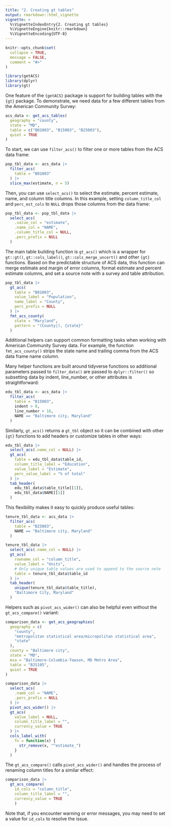 ```yaml
---
title: "2. Creating gt tables"
output: rmarkdown::html_vignette
vignette: >
  %\VignetteIndexEntry{2. Creating gt tables}
  %\VignetteEngine{knitr::rmarkdown}
  %\VignetteEncoding{UTF-8}
---
```


```r
knitr::opts_chunk$set(
  collapse = TRUE,
  message = FALSE,
  comment = "#>"
)
```

```r
library(getACS)
library(dplyr)
library(gt)
```

One feature of the `{getACS}` package is support for building tables with the `{gt}` package. To demonstrate, we need data for a few different tables from the American Community Survey:

```r
acs_data <- get_acs_tables(
  geography = "county",
  state = "MD",
  table = c("B01003", "B15003", "B25003"),
  quiet = TRUE
)
```

To start, we can use `filter_acs()` to filter one or more tables from the ACS data frame:

```r
pop_tbl_data <- acs_data |>
  filter_acs(
    table = "B01003"
  ) |>
  slice_max(estimate, n = 5)
```

Then, you can use `select_acs()` to select the estimate, percent estimate, name, and column title columns. In this example, setting `column_title_col` and `perc_est_cols` to `NULL` drops those columns from the data frame:

```r
pop_tbl_data <- pop_tbl_data |>
  select_acs(
    .value_col = "estimate",
    .name_col = "NAME",
    .column_title_col = NULL,
    .perc_prefix = NULL
  )
```

The main table building function is `gt_acs()` which is a wrapper for `gt::gt()`, `gt::cols_label()`, `gt::cols_merge_uncert()` and other `{gt}` functions. Based on the predictable structure of ACS data, this function can merge estimate and margin of error columns, format estimate and percent estimate columns, and set a source note with a survey and table attribution.

```r
pop_tbl_data |>
  gt_acs(
    table = "B01003",
    value_label = "Population",
    name_label = "County",
    perc_prefix = NULL
  ) |>
  fmt_acs_county(
    state = "Maryland",
    pattern = "(County|), {state}"
  )
```

Additional helpers can support common formatting tasks when working with American Community Survey data. For example, the function `fmt_acs_county()`  strips the state name and trailing comma from the ACS data frame name column.

Many helper functions are built around tidyverse functions so additional parameters passed to `filter_data()` are passed to `dplyr::filter()` so subsetting data by indent, line_number, or other attributes is straightforward:

```r
edu_tbl_data <- acs_data |>
  filter_acs(
    table = "B15003",
    indent > 0,
    line_number > 16,
    NAME == "Baltimore city, Maryland"
  )
```

Similarly, `gt_acs()` returns a `gt_tbl` object so it can be combined with other `{gt}` functions to add headers or customize tables in other ways:

```r
edu_tbl_data |>
  select_acs(.name_col = NULL) |>
  gt_acs(
    table = edu_tbl_data$table_id,
    column_title_label = "Education",
    value_label = "Estimate",
    perc_value_label = "% of total"
  ) |>
  tab_header(
    edu_tbl_data$table_title[[1]],
    edu_tbl_data$NAME[[1]]
  )
```

This flexibility makes it easy to quickly produce useful tables:

```r
tenure_tbl_data <- acs_data |>
  filter_acs(
    table = "B25003",
    NAME == "Baltimore city, Maryland"
  )

tenure_tbl_data |>
  select_acs(.name_col = NULL) |>
  gt_acs(
    rowname_col = "column_title",
    value_label = "Units",
    # Only unique table values are used to append to the source note
    table = tenure_tbl_data$table_id
  ) |>
  tab_header(
    unique(tenure_tbl_data$table_title),
    "Baltimore City, Maryland"
  )
```

Helpers such as `pivot_acs_wider()` can also be helpful even without the `gt_acs_compare()` variant:

```r
comparison_data <- get_acs_geographies(
  geography = c(
    "county",
    "metropolitan statistical area/micropolitan statistical area",
    "state"
  ),
  county = "Baltimore city",
  state = "MD",
  msa = "Baltimore-Columbia-Towson, MD Metro Area",
  table = "B25105",
  quiet = TRUE
)

comparison_data |>
  select_acs(
    .name_col = "NAME",
    .perc_prefix = NULL
  ) |>
  pivot_acs_wider() |>
  gt_acs(
    value_label = NULL,
    column_title_label = "",
    currency_value = TRUE
  ) |>
  cols_label_with(
    fn = function(x) {
      str_remove(x, "^estimate_")
    }
  )
```

The `gt_acs_compare()` calls `pivot_acs_wider()` and handles the process of renaming column titles for a similar effect:

```r
comparison_data |> 
  gt_acs_compare(
    id_cols = "column_title",
    column_title_label = "",
    currency_value = TRUE
    )
```

Note that, if you encounter warning or error messages, you may need to set a value for `id_cols` to resolve the issue.
